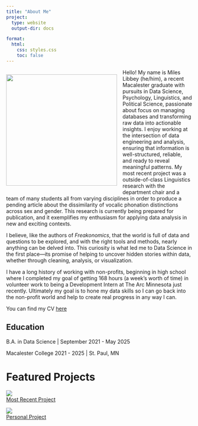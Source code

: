 ```yaml
---
title: "About Me"
project:
  type: website
  output-dir: docs

format:
  html:
    css: styles.css
    toc: false
---
```


:::: {#intro-heading}
::: {style="float: left; margin-right: 15px;"}
![](profilePicture.png){width="300"}
:::
Hello! My name is Miles Libbey (he/him), a recent Macalester graduate with pursuits in Data Science, Psychology, Linguistics, and Political Science, passionate about focus on managing databases and transforming raw data into actionable insights. I enjoy working at the intersection of data engineering and analysis, ensuring that information is well-structured, reliable, and ready to reveal meaningful patterns. My most recent project was a outside-of-class Linguistics research with the department chair and a team of many students all from varying disciplines in order to produce a pending article about the dissimilarity of vocalic phonation distinctions across sex and gender. This research is currently being prepared for publication, and it exemplifies my enthusiasm for applying data analysis in new and exciting contexts.

I believe, like the authors of *Freakonomics*, that the world is full of data and questions to be explored, and with the right tools and methods, nearly anything can be delved into. This curiosity is what led me to Data Science in the first place—its promise of helping to uncover hidden stories within data, whether through cleaning, analysis, or visualization.

I have a long history of working with non-profits, beginning in high school where I completed my goal of getting 168 hours (a week's worth of time) in volunteer work to being a Development Intern at The Arc Minnesota just recently. Ultimately my goal is to hone my data skills so I can go back into the non-profit world and help to create real progress in any way I can.

You can find my CV [here](cv.qmd)


::::

<!-- <iframe  -->
<!--   src="https://mileslv.github.io/Career-Timeline/" width="100%" height="600"> -->
<!-- </iframe> -->


## Education

::: {##intro-heading}

B.A. in Data Science \| September 2021 - May 2025

Macalester College 2021 - 2025 \| St. Paul, MN

:::



# Featured Projects
::: {.grid}
::: {.g-col-6}
<a href="projects/capstonePortfolio/index.html" class="overlay-container">
  <img src="projects/capstonePortfolio/icon.png">
  <div class="overlay-text">Most Recent Project</div>
</a>
:::

::: {.g-col-6}
<a href="projects/LonelinessProject/index.html" class="overlay-container">
  <img src="projects/LonelinessProject/icon.png">
  <div class="overlay-text">Personal Project</div>
</a>
:::
:::